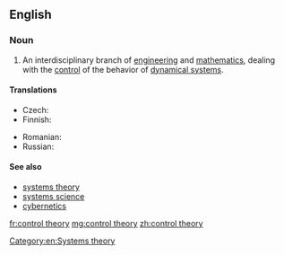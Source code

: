 ==English==
{{wikipedia}}

===Noun===
{{en-noun|~|control theories}}

# An interdisciplinary branch of [[engineering]] and [[mathematics]], dealing with the [[control]] of the behavior of [[dynamical system]]s.

====Translations====
{{trans-top|branch of engineering and mathematics}}
* Czech: {{t|cs|teorie řízení|n}}
* Finnish: {{t|fi|säätöteoria}}
{{trans-mid}}
* Romanian: {{t|ro|teoria controlului|f}}
* Russian: {{t|ru|тео́рия управле́ния|f}}
{{trans-bottom}}

====See also====
* [[systems theory]]
* [[systems science]]
* [[cybernetics]]

[[Category:en:Systems theory]]

[[fr:control theory]]
[[mg:control theory]]
[[zh:control theory]]